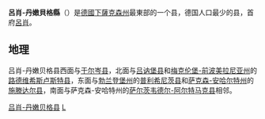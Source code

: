{{noteTA|G1=德国地名|G2=Landkreis|G3=单位}}
{{德國縣級行政單位
| 县徽图 = Image:Wappen Landkreis Lüchow-Dannenberg.svg
| 在德国内的位置图 = Image:Lage des Landkreises Lüchow-Dannenberg in Deutschland.GIF
| 所属联邦州 = 下薩克森州
| 所属行政区 = 
| 首府 = 呂肖
| 面积 = 1220.75
| 人口 = 50,128
| 统计时间 = 2015年12月31日
| 人口密度 = 41
| 汽车牌号 = DAN
| 下设城镇 = 5个市、24个镇
| 政府地址 = Königsberger Straße 10<br />29439 Lüchow
| 政府网站 = www.luechow-dannenberg.de
| 在州内的位置图 = Image:Lower saxony dan.png
|}}

'''呂肖-丹嫩貝格縣'''（{{lang-de|Landkreis Lüchow-Dannenberg}}）是[[德國|德國]][[下薩克森州|下薩克森州]]最東部的一个县，德国人口最少的县，首府[[呂肖|呂肖]]。

==地理==
吕肖-丹嫩贝格县西面与[[于尔岑县|于尔岑县]]，北面与[[吕讷堡县|吕讷堡县]]和[[梅克伦堡-前波美拉尼亚|梅克伦堡-前波美拉尼亚州]]的[[路德维希斯卢斯特县|路德维希斯卢斯特县]]，东面与[[勃兰登堡|勃兰登堡州]]的[[普利希尼茨县|普利希尼茨县]]和[[萨克森-安哈尔特|萨克森-安哈尔特州]]的[[施滕达尔县|施滕达尔县]]，南面与萨克森-安哈特州的[[萨尔茨韦德尔-阿尔特马克县|萨尔茨韦德尔-阿尔特马克县]]相邻。

{{下萨克森州行政区划}}
{{Authority control}}

[[Category:吕肖-丹嫩贝格县|]]
[[Category:下萨克森州|L]]